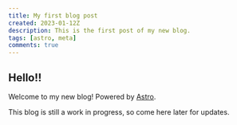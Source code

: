 ```yaml
---
title: My first blog post
created: 2023-01-12Z
description: This is the first post of my new blog.
tags: [astro, meta]
comments: true
---
```


## Hello!!

Welcome to my new blog! Powered by [Astro][astro].

This blog is still a work in progress, so come here later for updates.

[astro]: https://astro.build 'Astro'
